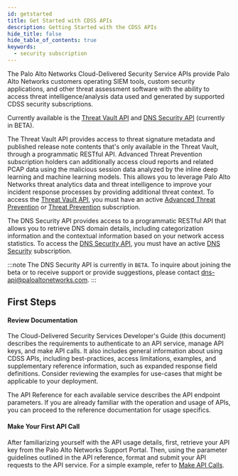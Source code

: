 ```yaml
---
id: getstarted
title: Get Started with CDSS APIs
description: Getting Started with the CDSS APIs
hide_title: false
hide_table_of_contents: true
keywords:
  - security subscription
---
```


The Palo Alto Networks Cloud-Delivered Security Service APIs provide Palo Alto Networks customers operating SIEM tools, custom security applications, and other threat assessment software with the ability to access threat intelligence/analysis data used and generated by supported CDSS security subscriptions.

Currently available is the [Threat Vault API](/threat-vault/api) and [DNS Security API](/dns-security/api) (currently in BETA).

The Threat Vault API provides access to threat signature metadata and published release note contents that's only available in the Threat Vault, through a programmatic RESTful API. Advanced Threat Prevention subscription holders can additionally access cloud reports and related PCAP data using the malicious session data analyzed by the inline deep learning and machine learning models. This allows you to leverage Palo Alto Networks threat analytics data and threat intelligence to improve your incident response processes by providing additional threat context. To access the [Threat Vault API](/threat-vault/api), you must have an active [Advanced Threat Prevention](https://docs.paloaltonetworks.com/pan-os/10-2/pan-os-admin/threat-prevention/about-threat-prevention/advanced-threat-prevention) or [Threat Prevention](https://docs.paloaltonetworks.com/pan-os/10-2/pan-os-admin/threat-prevention/about-threat-prevention) subscription.

The DNS Security API provides access to a programmatic RESTful API that allows you to retrieve DNS domain details, including categorization information and the contextual information based on your network access statistics. To access the [DNS Security API](/dns-security/api), you must have an active [DNS Security](https://docs.paloaltonetworks.com/pan-os/10-2/pan-os-admin/threat-prevention/about-threat-prevention/advanced-threat-prevention) subscription.

:::note
The DNS Security API is currently in `BETA`. To inquire about joining the beta or to receive support or provide suggestions, please contact dns-api@paloaltonetworks.com.
:::

## First Steps

#### Review Documentation

The Cloud-Delivered Security Services Developer's Guide (this document) describes the requirements to authenticate to an API service, manage API keys, and make API calls. It also includes general information about using CDSS APIs, including best-practices, access limitations, examples, and supplementary reference information, such as expanded response field definitions. Consider reviewing the examples for use-cases that might be applicable to your deployment.

The API Reference for each available service describes the API endpoint parameters. If you are already familiar with the operation and usage of APIs, you can proceed to the reference documentation for usage specifics.

#### Make Your First API Call

After familiarizing yourself with the API usage details, first, retrieve your API key from the Palo Alto Networks Support Portal. Then, using the parameter guidelines outlined in the API reference, format and submit your API requests to the API service. For a simple example, refer to [Make API Calls](/cdss/docs/api-call).
